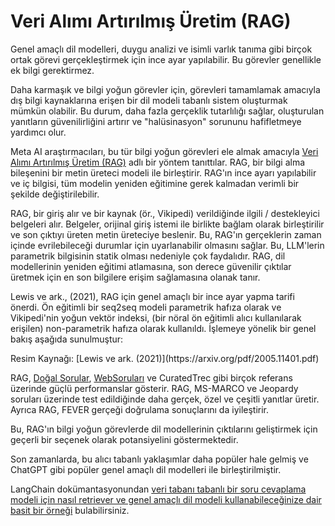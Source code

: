 # Veri Alımı Artırılmış Üretim (RAG)


Genel amaçlı dil modelleri, duygu analizi ve isimli varlık tanıma gibi birçok ortak görevi gerçekleştirmek için ince ayar yapılabilir. Bu görevler genellikle ek bilgi gerektirmez.

Daha karmaşık ve bilgi yoğun görevler için, görevleri tamamlamak amacıyla dış bilgi kaynaklarına erişen bir dil modeli tabanlı sistem oluşturmak mümkün olabilir. Bu durum, daha fazla gerçeklik tutarlılığı sağlar, oluşturulan yanıtların güvenilirliğini artırır ve "halüsinasyon" sorununu hafifletmeye yardımcı olur.

Meta AI araştırmacıları, bu tür bilgi yoğun görevleri ele almak amacıyla [Veri Alımı Artırılmış Üretim (RAG)](https://ai.facebook.com/blog/retrieval-augmented-generation-streamlining-the-creation-of-intelligent-natural-language-processing-models/) adlı bir yöntem tanıttılar. RAG, bir bilgi alma bileşenini bir metin üreteci modeli ile birleştirir. RAG'ın ince ayarı yapılabilir ve iç bilgisi, tüm modelin yeniden eğitimine gerek kalmadan verimli bir şekilde değiştirilebilir.

RAG, bir giriş alır ve bir kaynak (ör., Vikipedi) verildiğinde ilgili / destekleyici belgeleri alır. Belgeler, orijinal giriş istemi ile birlikte bağlam olarak birleştirilir ve son çıktıyı üreten metin üreteciye beslenir. Bu, RAG'ın gerçeklerin zaman içinde evrilebileceği durumlar için uyarlanabilir olmasını sağlar. Bu, LLM'lerin parametrik bilgisinin statik olması nedeniyle çok faydalıdır. RAG, dil modellerinin yeniden eğitimi atlamasına, son derece güvenilir çıktılar üretmek için en son bilgilere erişim sağlamasına olanak tanır.

Lewis ve ark., (2021), RAG için genel amaçlı bir ince ayar yapma tarifi önerdi. Ön eğitimli bir seq2seq modeli parametrik hafıza olarak ve Vikipedi'nin yoğun vektör indeksi, (bir nöral ön eğitimli alıcı kullanılarak erişilen) non-parametrik hafıza olarak kullanıldı. İşlemeye yönelik bir genel bakış aşağıda sunulmuştur:

<Screenshot src={RAG} alt="RAG" />
Resim Kaynağı: [Lewis ve ark. (2021)](https://arxiv.org/pdf/2005.11401.pdf) 

RAG, [Doğal Sorular](https://ai.google.com/research/NaturalQuestions), [WebSoruları](https://paperswithcode.com/dataset/webquestions) ve CuratedTrec gibi birçok referans üzerinde güçlü performanslar gösterir. RAG, MS-MARCO ve Jeopardy soruları üzerinde test edildiğinde daha gerçek, özel ve çeşitli yanıtlar üretir. Ayrıca RAG, FEVER gerçeği doğrulama sonuçlarını da iyileştirir.

Bu, RAG'ın bilgi yoğun görevlerde dil modellerinin çıktılarını geliştirmek için geçerli bir seçenek olarak potansiyelini göstermektedir. 

Son zamanlarda, bu alıcı tabanlı yaklaşımlar daha popüler hale gelmiş ve ChatGPT gibi popüler genel amaçlı dil modelleri ile birleştirilmiştir.

LangChain dokümantasyonundan [veri tabanı tabanlı bir soru cevaplama modeli için nasıl retriever ve genel amaçlı dil modeli kullanabileceğinize dair basit bir örneği](https://python.langchain.com/docs/use_cases/question_answering/how_to/vector_db_qa) bulabilirsiniz.

